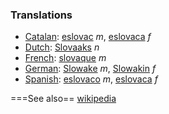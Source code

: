 ===Translations===
*[[Catalan]]: [[eslovac]] ''m'', [[eslovaca]] ''f''
*[[Dutch]]: [[Slovaaks]] ''n''
*[[French]]: [[slovaque]] ''m''
*[[German]]: [[Slowake]] ''m'', [[Slowakin]] ''f''
*[[Spanish]]: [[eslovaco]] ''m'', [[eslovaca]] ''f''

===See also==
[[w:slovak|wikipedia]]